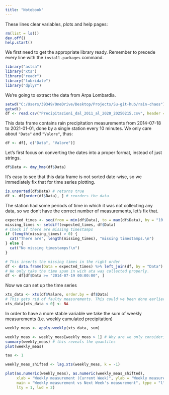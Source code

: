 ```yaml
---
title: "Notebook"
---
```


These lines clear variables, plots and help pages:

```r
rm(list = ls())
dev.off()
help.start()
```

We first need to get the appropriate library ready. Remember to precede every line with the `install.packages` command.

```r
library("astsa")
library("xts")
library("readr")
library("lubridate")
library("dplyr")
```

We're going to extract the data from Arpa Lombardia.

```r
setwd("C:/Users/39349/OneDrive/Desktop/Projects/Su-git-hub/rain-chaos")
getwd()
df <- read.csv("Precipitazioni_dal_2011_al_2020_20250215.csv", header = TRUE)
```
This data frame contains rain precipitation measurements from 2014-07-18 to 2021-01-01, done by a single station every 10 minutes. We only care about `"Data"` and `"Valore"`, thus:
```r
df <- df[, c("Data", "Valore")]
```

Let's first focus on converting the dates into a proper format, instead of just strings.

```r
df$Data <- dmy_hms(df$Data)
```
It's easy to see that this data frame is not sorted date-wise, so we immediately fix that for time series plotting.

```r
is.unsorted(df$Data) # returns true
df <- df[order(df$Data), ] # reorders the data
```

The station had some periods of time in which it was not collecting any data, so we don't have the correct number of measurements, let's fix that.

```r
expected_times <- seq(from = min(df$Data), to = max(df$Data), by = "10 min")
missing_times <- setdiff(expected_times, df$Data)
# Check if there are missing timestamps
if (length(missing_times) > 0) {
  cat("There are", length(missing_times), "missing timestamps.\n")
} else {
  cat("No missing timestamps!\n")
}

# This inserts the missing times in the right order
df <- data.frame(Data = expected_times) %>% left_join(df, by = "Data")
# We only take the time span in wich ata was collected properly.
df <- df[df$Data >= "2014-07-19 00:00:00", ]
```

Now we can set up the time series

```r
xts_data <- xts(df$Valore, order.by = df$Data)
# This gets rid of faulty measurements. This could've been done earlier to be fair
xts_data[xts_data < 0] <- NA
```

In order to have a more stable variable we take the sum of weekly measurements (i.e. weekly cumulated precipitation)

```r
weekly_meas <- apply.weekly(xts_data, sum)

weekly_meas <- weekly_meas[weekly_meas > 1] # Why are we only considering weekly measurements > 1?
summary(weekly_meas) # this reveals the quantiles
plot(weekly_meas)
```
```r

tau <- 1

weekly_meas_shifted <- lag.xts(weekly_meas, k = -1)

plot(as.numeric(weekly_meas), as.numeric(weekly_meas_shifted),
     xlab = "Weekly measurement (Current Week)", ylab = "Weekly measurement (Next Week)",
     main = "Weekly measurement vs Next Week's measurement", type = "l", col = "blue",
     lty = 1, lwd = 2)

```
